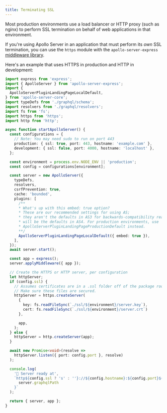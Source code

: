 ```yaml
---
title: Terminating SSL
---
```


Most production environments use a load balancer or HTTP proxy (such as nginx) to perform SSL termination on behalf of web applications in that environment.

If you're using Apollo Server in an application that must perform its _own_ SSL termination, you can use the `https` module with the `apollo-server-express` [middleware
library](../integrations/middleware/).

Here's an example that uses HTTPS in production and HTTP in development:

<MultiCodeBlock>

```ts title="index.ts"
import express from 'express';
import { ApolloServer } from 'apollo-server-express';
import {
  ApolloServerPluginLandingPageLocalDefault,
} from 'apollo-server-core';
import typeDefs from './graphql/schema';
import resolvers from './graphql/resolvers';
import fs from 'fs';
import https from 'https';
import http from 'http';

async function startApolloServer() {
  const configurations = {
    // Note: You may need sudo to run on port 443
    production: { ssl: true, port: 443, hostname: 'example.com' },
    development: { ssl: false, port: 4000, hostname: 'localhost' },
  };

  const environment = process.env.NODE_ENV || 'production';
  const config = configurations[environment];

  const server = new ApolloServer({
    typeDefs,
    resolvers,
    csrfPrevention: true,
    cache: 'bounded',
    plugins: [
      /**
      * What's up with this embed: true option?
      * These are our recommended settings for using AS;
      * they aren't the defaults in AS3 for backwards-compatibility reasons but
      * will be the defaults in AS4. For production environments, use
      * ApolloServerPluginLandingPageProductionDefault instead.
      **/
      ApolloServerPluginLandingPageLocalDefault({ embed: true }),
    ],
  });
  await server.start();

  const app = express();
  server.applyMiddleware({ app });

  // Create the HTTPS or HTTP server, per configuration
  let httpServer;
  if (config.ssl) {
    // Assumes certificates are in a .ssl folder off of the package root.
    // Make sure these files are secured.
    httpServer = https.createServer(
      {
        key: fs.readFileSync(`./ssl/${environment}/server.key`),
        cert: fs.readFileSync(`./ssl/${environment}/server.crt`)
      },

      app,
    );
  } else {
    httpServer = http.createServer(app);
  }

  await new Promise<void>(resolve =>
    httpServer.listen({ port: config.port }, resolve)
  );

  console.log(
    '🚀 Server ready at',
    `http${config.ssl ? 's' : ''}://${config.hostname}:${config.port}${
      server.graphqlPath
    }`
  );

  return { server, app };
}
```

</MultiCodeBlock>
